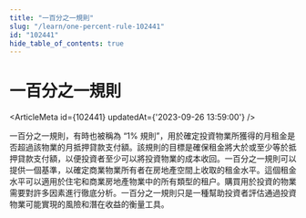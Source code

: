 ```yaml
---
title: "一百分之一規則"
slug: "/learn/one-percent-rule-102441"
id: "102441"
hide_table_of_contents: true
---
```



# 一百分之一規則

<ArticleMeta id={102441} updatedAt={'2023-09-26 13:59:00'} />
<div className='border-solid border-b border-t-0 my-4 border-[var(--ifm-color-gray-300)]' />

一百分之一規則，有時也被稱為 “1% 規則”，用於確定投資物業所獲得的月租金是否超過該物業的月抵押貸款支付額。該規則的目標是確保租金將大於或至少等於抵押貸款支付額，以便投資者至少可以將投資物業的成本收回。一百分之一規則可以提供一個基準，以確定商業物業所有者在房地產空間上收取的租金水平。這個租金水平可以適用於住宅和商業房地產物業中的所有類型的租户。購買用於投資的物業需要對許多因素進行徹底分析。一百分之一規則只是一種幫助投資者評估通過投資物業可能實現的風險和潛在收益的衡量工具。

